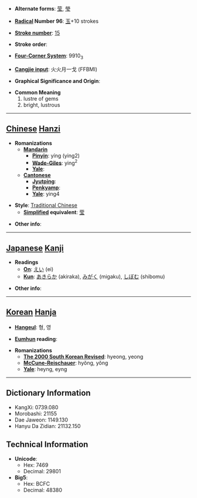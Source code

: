* '''Alternate forms''': [[莹]], [[瑩]]

* '''[[Wiktionary:Chinese radical index| Radical]] Number 96''': [[Wiktionary:Chinese radical index 玉|玉]]+10 strokes

* '''[[Wiktionary:Chinese total strokes index|Stroke number]]''': [[Wiktionary:Chinese total strokes index 15|15]]

* '''Stroke order''': 

* '''[[Wiktionary:Chinese four corner index|Four-Corner System]]''': 9910<sub>3</sub>

* '''[[Wiktionary:Chinese Cangjie index|Cangjie input]]''': 火火月一戈 (FFBMI)

* '''Graphical Significance and Origin''': 

* '''Common Meaning'''
*#lustre of gems
*# bright, lustrous


----

== [[Chinese]] [[Hanzi]] ==

* '''Romanizations'''
** '''[[Mandarin]]'''
*** '''[[Pinyin]]''': yíng (ying2)
*** '''[[Wade-Giles]]''': ying<sup>2</sup>
*** '''[[Yale]]''': 
** '''[[Cantonese]]'''
*** '''[[Jyutping]]''':
*** '''[[Penkyamp]]''': 
*** '''[[Yale]]''': ying4

* '''Style''': [[Traditional Chinese]] 
** '''[[Simplified Chinese|Simplified]] equivalent''': [[莹]]

* '''Other info''': 

----

== [[Japanese]] [[Kanji]] ==

* '''Readings'''
** '''[[On]]''': [[えい]] (ei)
** '''[[Kun]]''': [[あきらか]] (akiraka), [[みがく]] (migaku), [[しぼむ]] (shibomu)

* '''Other info''':  

----

== [[Korean]] [[Hanja]] ==

* '''[[Hangeul]]''': 형, 영

* '''[[Eumhun]] reading''': 

* '''Romanizations'''
** '''[[The 2000 South Korean Revised Romanization|The 2000 South Korean Revised]]''': hyeong, yeong
** '''[[McCune-Reischauer]]''': hyŏng, yŏng
** '''[[Yale]]''': heyng, eyng

----

== Dictionary Information ==

* KangXi: 0739.080
* Morobashi: 21155
* Dae Jaweon: 1149.130
* Hanyu Da Zidian: 21132.150

== Technical Information ==

* '''Unicode''':
** Hex: 7469
** Decimal: 29801
* '''Big5''':
** Hex: BCFC
** Decimal: 48380